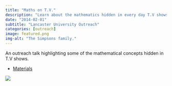 ```yaml
---
title: "Maths on T.V."
description: "Learn about the mathematics hidden in every day T.V shows."
date: "2014-02-01"
subtitle: "Lancaster University Outreach"
categories: [outreach]
image: featured.png
img-alt: "The Simpsons family."
---
```


An outreach talk highlighting some of the mathematical concepts hidden in T.V shows.

-   [Materials](https://github.com/statsrhian/talks/tree/main/2014/2014-02-01-tv-maths)

![](featured.png){fig-alt="The Simpsons family."}

